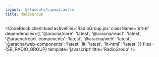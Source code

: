 ```yaml
---
layout: '@/layouts/Layout.astro'
title: RadioGroup
---
```



<RadioGroupComponentBlock client:load />

<CodeBlock
  client:load
  activeFile='RadioGroup.jsx'
  className='mt-6'
  dependencies={{
    '@aracna/core': 'latest',
    '@aracna/react': 'latest',
    '@aracna/react-components': 'latest',
    '@aracna/web': 'latest',
    '@aracna/web-components': 'latest',
    lit: 'latest',
    'lit-html': 'latest'
  }}
  files={SB_RADIO_GROUP}
  template='javascript'
  title='RadioGroup'
/>
